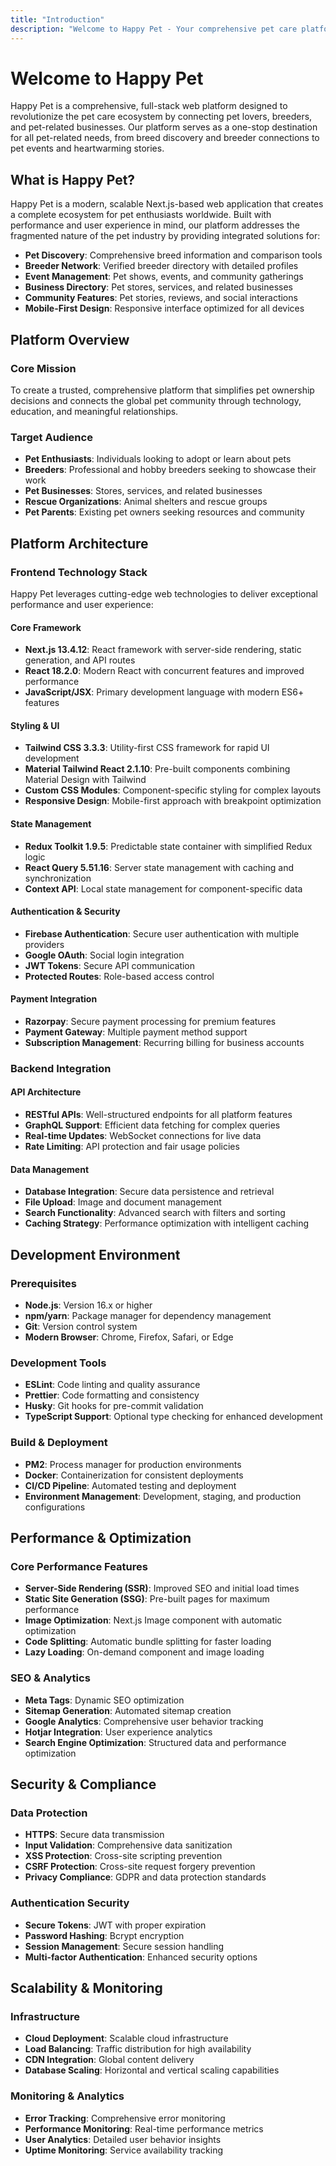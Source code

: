 ```yaml
---
title: "Introduction"
description: "Welcome to Happy Pet - Your comprehensive pet care platform connecting pet lovers, breeders, and businesses worldwide"
---
```


# Welcome to Happy Pet

Happy Pet is a comprehensive, full-stack web platform designed to revolutionize the pet care ecosystem by connecting pet lovers, breeders, and pet-related businesses. Our platform serves as a one-stop destination for all pet-related needs, from breed discovery and breeder connections to pet events and heartwarming stories.

## What is Happy Pet?

Happy Pet is a modern, scalable Next.js-based web application that creates a complete ecosystem for pet enthusiasts worldwide. Built with performance and user experience in mind, our platform addresses the fragmented nature of the pet industry by providing integrated solutions for:

- **Pet Discovery**: Comprehensive breed information and comparison tools
- **Breeder Network**: Verified breeder directory with detailed profiles
- **Event Management**: Pet shows, events, and community gatherings
- **Business Directory**: Pet stores, services, and related businesses
- **Community Features**: Pet stories, reviews, and social interactions
- **Mobile-First Design**: Responsive interface optimized for all devices

## Platform Overview

### Core Mission

To create a trusted, comprehensive platform that simplifies pet ownership decisions and connects the global pet community through technology, education, and meaningful relationships.

### Target Audience

- **Pet Enthusiasts**: Individuals looking to adopt or learn about pets
- **Breeders**: Professional and hobby breeders seeking to showcase their work
- **Pet Businesses**: Stores, services, and related businesses
- **Rescue Organizations**: Animal shelters and rescue groups
- **Pet Parents**: Existing pet owners seeking resources and community

## Platform Architecture

### Frontend Technology Stack

Happy Pet leverages cutting-edge web technologies to deliver exceptional performance and user experience:

#### Core Framework

- **Next.js 13.4.12**: React framework with server-side rendering, static generation, and API routes
- **React 18.2.0**: Modern React with concurrent features and improved performance
- **JavaScript/JSX**: Primary development language with modern ES6\+ features

#### Styling & UI

- **Tailwind CSS 3.3.3**: Utility-first CSS framework for rapid UI development
- **Material Tailwind React 2.1.10**: Pre-built components combining Material Design with Tailwind
- **Custom CSS Modules**: Component-specific styling for complex layouts
- **Responsive Design**: Mobile-first approach with breakpoint optimization

#### State Management

- **Redux Toolkit 1.9.5**: Predictable state container with simplified Redux logic
- **React Query 5.51.16**: Server state management with caching and synchronization
- **Context API**: Local state management for component-specific data

#### Authentication & Security

- **Firebase Authentication**: Secure user authentication with multiple providers
- **Google OAuth**: Social login integration
- **JWT Tokens**: Secure API communication
- **Protected Routes**: Role-based access control

#### Payment Integration

- **Razorpay**: Secure payment processing for premium features
- **Payment Gateway**: Multiple payment method support
- **Subscription Management**: Recurring billing for business accounts

### Backend Integration

#### API Architecture

- **RESTful APIs**: Well-structured endpoints for all platform features
- **GraphQL Support**: Efficient data fetching for complex queries
- **Real-time Updates**: WebSocket connections for live data
- **Rate Limiting**: API protection and fair usage policies

#### Data Management

- **Database Integration**: Secure data persistence and retrieval
- **File Upload**: Image and document management
- **Search Functionality**: Advanced search with filters and sorting
- **Caching Strategy**: Performance optimization with intelligent caching

## Development Environment

### Prerequisites

- **Node.js**: Version 16.x or higher
- **npm/yarn**: Package manager for dependency management
- **Git**: Version control system
- **Modern Browser**: Chrome, Firefox, Safari, or Edge

### Development Tools

- **ESLint**: Code linting and quality assurance
- **Prettier**: Code formatting and consistency
- **Husky**: Git hooks for pre-commit validation
- **TypeScript Support**: Optional type checking for enhanced development

### Build & Deployment

- **PM2**: Process manager for production environments
- **Docker**: Containerization for consistent deployments
- **CI/CD Pipeline**: Automated testing and deployment
- **Environment Management**: Development, staging, and production configurations

## Performance & Optimization

### Core Performance Features

- **Server-Side Rendering (SSR)**: Improved SEO and initial load times
- **Static Site Generation (SSG)**: Pre-built pages for maximum performance
- **Image Optimization**: Next.js Image component with automatic optimization
- **Code Splitting**: Automatic bundle splitting for faster loading
- **Lazy Loading**: On-demand component and image loading

### SEO & Analytics

- **Meta Tags**: Dynamic SEO optimization
- **Sitemap Generation**: Automated sitemap creation
- **Google Analytics**: Comprehensive user behavior tracking
- **Hotjar Integration**: User experience analytics
- **Search Engine Optimization**: Structured data and performance optimization

## Security & Compliance

### Data Protection

- **HTTPS**: Secure data transmission
- **Input Validation**: Comprehensive data sanitization
- **XSS Protection**: Cross-site scripting prevention
- **CSRF Protection**: Cross-site request forgery prevention
- **Privacy Compliance**: GDPR and data protection standards

### Authentication Security

- **Secure Tokens**: JWT with proper expiration
- **Password Hashing**: Bcrypt encryption
- **Session Management**: Secure session handling
- **Multi-factor Authentication**: Enhanced security options

## Scalability & Monitoring

### Infrastructure

- **Cloud Deployment**: Scalable cloud infrastructure
- **Load Balancing**: Traffic distribution for high availability
- **CDN Integration**: Global content delivery
- **Database Scaling**: Horizontal and vertical scaling capabilities

### Monitoring & Analytics

- **Error Tracking**: Comprehensive error monitoring
- **Performance Monitoring**: Real-time performance metrics
- **User Analytics**: Detailed user behavior insights
- **Uptime Monitoring**: Service availability tracking

